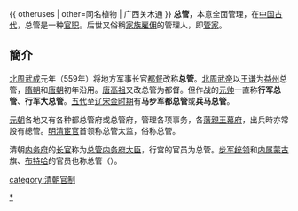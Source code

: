 {{ otheruses | other=同名植物 | 广西关木通 }} 
'''总管'''，本意全面管理，在[[中国古代|中国古代]]，总管是一种[[官职|官职]]。后世又俗稱[[家族|家族]][[雇佣|雇佣]]的管理人，即[[管家|管家]]。

==簡介==
[[北周|北周]][[武成_(北周)|武成]]元年（559年）将地方军事长官[[都督|都督]]改称'''总管'''。[[北周武帝|北周武帝]]以[[王谦|王谦]]为[[益州|益州]]总管，[[隋朝|隋朝]]和[[唐朝|唐朝]]初年沿用。[[唐高祖|唐高祖]]又改总管为都督。但作战的[[元帅|元帅]]一直称'''行军总管'''、'''行军大总管'''。[[五代|五代]]至[[宋辽金夏|辽宋金时期]]有'''马步军都总管'''或'''兵马总管'''。

[[元朝|元朝]]各地又有各种都总管府或总管府，管理各项事务，各[[藩王|藩]][[親王|親王]][[幕府_(中國)|幕府]]，出兵時亦常設有總管。[[明朝|明]][[清朝|清]][[宦官|宦官]]首领称总管太监，俗称总管。

{{Contains Manchu text}}
清朝[[内务府|内务府]]的[[长官|长官]]称为[[总管内务府大臣|总管内务府大臣]]，行宫的官员为总管。[[步军统领|步军统领]]和[[内属蒙古|内属蒙古]]旗、[[布特哈副都统|布特哈]]的官员也称总管（{{lang-mnc|ᡠᡥᡝᡵᡳ <br />ᡩᠠ|z=uheri da}}）。

[[Category:总管|*]]
[[category:清朝官制|category:清朝官制]]